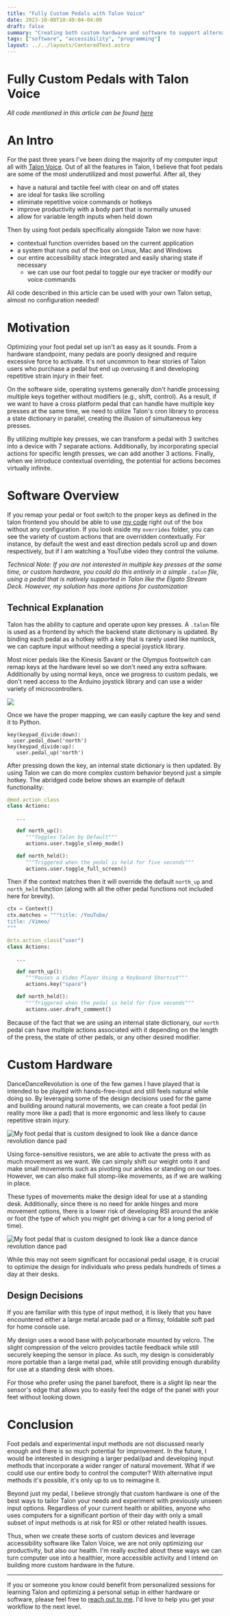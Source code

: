 ```yaml
---
title: "Fully Custom Pedals with Talon Voice"
date: 2023-10-08T10:49:04-04:00
draft: false
summary: "Creating both custom hardware and software to support alternative input for my desk setup"
tags: ["software", "accessibility", "programming"]
layout: ../../layouts/CenteredText.astro
---
```


# Fully Custom Pedals with Talon Voice

<div class="p-4 text-center">

_All code mentioned in this article can be found [here](https://github.com/C-Loftus/colton_talon/tree/master/pedal)_

</div>

# An Intro

For the past three years I've been doing the majority of my computer input all with [Talon Voice](https://talon.wiki/). Out of all the features in Talon, I believe that foot pedals are some of the most underutilized and most powerful. After all, they

- have a natural and tactile feel with clear on and off states
- are ideal for tasks like scrolling
- eliminate repetitive voice commands or hotkeys
- improve productivity with a body part that is normally unused
- allow for variable length inputs when held down

Then by using foot pedals specifically alongside Talon we now have:

- contextual function overrides based on the current application
- a system that runs out of the box on Linux, Mac and Windows
- our entire accessibility stack integrated and easily sharing state if necessary
  - we can use our foot pedal to toggle our eye tracker or modify our voice commands

All code described in this article can be used with your own Talon setup, almost no configuration needed!

# Motivation

Optimizing your foot pedal set up isn't as easy as it sounds. From a hardware standpoint, many pedals are poorly designed and require excessive force to activate. It's not uncommon to hear stories of Talon users who purchase a pedal but end up overusing it and developing repetitive strain injury in their feet.

On the software side, operating systems generally don't handle processing multiple keys together without modifiers (e.g., shift, control). As a result, if we want to have a cross platform pedal that can handle have multiple key presses at the same time, we need to utilize Talon's cron library to process a state dictionary in parallel, creating the illusion of simultaneous key presses.

By utilizing multiple key presses, we can transform a pedal with 3 switches into a device with 7 separate actions. Additionally, by incorporating special actions for specific length presses, we can add another 3 actions. Finally, when we introduce contextual overriding, the potential for actions becomes virtually infinite.

# Software Overview

If you remap your pedal or foot switch to the proper keys as defined in the talon frontend you should be able to use [my code](https://github.com/C-Loftus/colton_talon/tree/master/pedal) right out of the box without any configuration. If you look inside my `overrides` folder, you can see the variety of custom actions that are overridden contextually. For instance, by default the west and east direction pedals scroll up and down respectively, but if I am watching a YouTube video they control the volume.

_Technical Note: If you are not interested in multiple key presses at the same time, or custom hardware, you could do this entirely in a simple `.talon` file, using a pedal that is natively supported in Talon like the Elgato Stream Deck. However, my solution has more options for customization_

## Technical Explanation

Talon has the ability to capture and operate upon key presses. A `.talon` file is used as a frontend by which the backend state dictionary is updated. By binding each pedal as a hotkey with a key that is rarely used like numlock, we can capture input without needing a special joystick library.

Most nicer pedals like the Kinesis Savant or the Olympus footswitch can remap keys at the hardware level so we don't need any extra software. Additionally by using normal keys, once we progress to custom pedals, we don't need access to the Arduino joystick library and can use a wider variety of microcontrollers.

![](https://imgs.search.brave.com/crNJm8HCGrgQTRRx_U49ShImqedt6BSn4PDCB5ceg_8/rs:fit:860:0:0/g:ce/aHR0cHM6Ly9jMS5u/ZXdlZ2dpbWFnZXMu/Y29tL1Byb2R1Y3RJ/bWFnZS9BOTFOXzFf/MjAxNjA3MjkxMjkx/NjUwNTIxLmpwZw)

Once we have the proper mapping, we can easily capture the key and send it to Python.

```talon
key(keypad_divide:down):
  user.pedal_down('north')
key(keypad_divide:up):
   user.pedal_up('north')
```

After pressing down the key, an internal state dictionary is then updated. By using Talon we can do more complex custom behavior beyond just a simple hotkey. The abridged code below shows an example of default functionality:

```python
@mod.action_class
class Actions:

   ...

   def north_up():
      """Toggles Talon by Default"""
      actions.user.toggle_sleep_mode()

   def north_held():
      """Triggered when the pedal is held for five seconds"""
      actions.user.toggle_full_screen()

```

Then if the context matches then it will override the default `north_up` and `north_held` function (along with all the other pedal functions not included here for brevity).

```python
ctx = Context()
ctx.matches = """title: /YouTube/
title: /Vimeo/
"""

@ctx.action_class("user")
class Actions:

   ...

   def north_up():
      """Pauses a Video Player Using a Keyboard Shortcut"""
      actions.key("space")

   def north_held():
      """Triggered when the pedal is held for five seconds"""
      actions.user.draft_comment()

```

Because of the fact that we are using an internal state dictionary, our `north` pedal can have multiple actions associated with it depending on the length of the press, the state of other pedals, or any other desired modifier.

# Custom Hardware

DanceDanceRevolution is one of the few games I have played that is intended to be played with hands-free-input and still feels natural while doing so. By leveraging some of the design decisions used for the game and building around natural movements, we can create a foot pedal (in reality more like a pad) that is more ergonomic and less likely to cause repetitive strain injury.

![My foot pedal that is custom designed to look like a dance dance revolution dance pad](./assets/pad.png)

Using force-sensitive resistors, we are able to activate the press with as much movement as we want. We can simply shift our weight onto it and make small movements such as pivoting our ankles or standing on our toes. However, we can also make full stomp-like movements, as if we are walking in place.

These types of movements make the design ideal for use at a standing desk. Additionally, since there is no need for ankle hinges and more movement options, there is a lower risk of developing RSI around the ankle or foot (the type of which you might get driving a car for a long period of time).

![My foot pedal that is custom designed to look like a dance dance revolution dance pad](./assets/pedal.gif)


While this may not seem significant for occasional pedal usage, it is crucial to optimize the design for individuals who press pedals hundreds of times a day at their desks.

## Design Decisions

If you are familiar with this type of input method, it is likely that you have encountered either a large metal arcade pad or a flimsy, foldable soft pad for home console use.

My design uses a wood base with polycarbonate mounted by velcro. The slight compression of the velcro provides tactile feedback while still securely keeping the sensor in place. As such, my design is considerably more portable than a large metal pad, while still providing enough durability for use at a standing desk with shoes.

For those who prefer using the panel barefoot, there is a slight lip near the sensor's edge that allows you to easily feel the edge of the panel with your feet without looking down.

# Conclusion

Foot pedals and experimental input methods are not discussed nearly enough and there is so much potential for improvement. In the future, I would be interested in designing a larger pedal/pad and developing input methods that incorporate a wider ranger of natural movement. What if we could use our entire body to control the computer? With alternative input methods it's possible, it's only up to us to reimagine it.

Beyond just my pedal, I believe strongly that custom hardware is one of the best ways to tailor Talon your needs and experiment with previously unseen input options. Regardless of your current health or abilities, anyone who uses computers for a significant portion of their day with only a small subset of input methods is at risk for RSI or other related health issues.

Thus, when we create these sorts of custom devices and leverage accessibility software like Talon Voice, we are not only optimizing our productivity, but also our health. I'm really excited about these ways we can turn computer use into a healthier, more accessible activity and I intend on building more custom hardware in the future.

<hr/>

If you or someone you know could benefit from personalized sessions for learning Talon and optimizing a personal setup in either hardware or software, please feel free to [reach out to me](/contact). I'd love to help you get your workflow to the next level.
